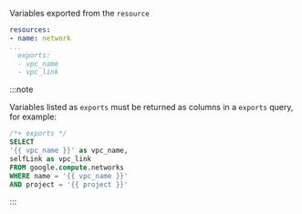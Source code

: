 
<LeftAlignedTable type="string[]" required={false} />

Variables exported from the `resource`

<File name='stackql_manifest.yml'>

```yaml {4}
resources:
- name: network
...
  exports:
  - vpc_name    
  - vpc_link 
```

</File>

:::note

Variables listed as `exports` must be returned as columns in a `exports` query, for example:

```sql {3,4}
/*+ exports */
SELECT 
'{{ vpc_name }}' as vpc_name,
selfLink as vpc_link
FROM google.compute.networks
WHERE name = '{{ vpc_name }}'
AND project = '{{ project }}'
```

:::